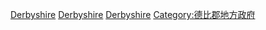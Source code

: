 [[Category:非都市區|Derbyshire]]
[[Category:英格蘭各郡地方政府轄區|Derbyshire]]
[[Category:東密德蘭地方政府區|Derbyshire]]
[[Category:德比郡地方政府|Category:德比郡地方政府]]